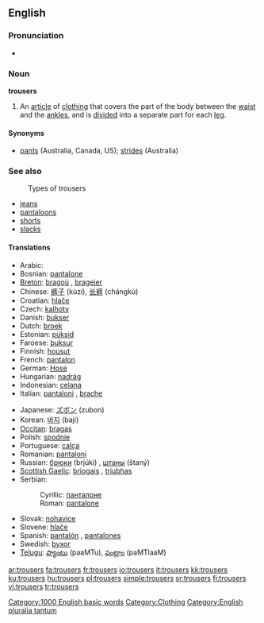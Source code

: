 ==English==

===Pronunciation===
*{{audio|en-us-trousers.ogg|Audio (US)}}

===Noun===
'''trousers''' {{pluralonly}}

# {{context|UK}} An [[article]] of [[clothing]] that covers the part of the body between the [[waist]] and the [[ankle]]s, and is [[divide]]d into a separate part for each [[leg]].

====Synonyms====
*[[pants]] (Australia, Canada, US); [[strides]] (Australia)

===See also===
:Types of trousers
*[[jeans]]
*[[pantaloons]]
*[[shorts]]
*[[slacks]]

====Translations====
{{rfc-level|Translations at L4+ not in L3 POS section}}
{{trans-top| An article of clothing that covers the part of the body between the waist and the ankles}}
*Arabic: {{ARchar|[[بنطلونات]]}} {{unicode|(banʈalunāt)}} {{p}}
*Bosnian: [[pantalone#Bosnian|pantalone]] {{fpl}}
*[[Breton]]: [[bragoù]] {{m}}, [[brageier]] {{p}}
*Chinese: [[裤子]] (kùzi), [[长裤]] (chángkù)
*Croatian: [[hlače]] {{fpl}}
*Czech: [[kalhoty]] {{fpl}}
*Danish: [[bukser]] {{cpl}}
*Dutch: [[broek]] {{f}} {{s}}
*Estonian: [[püksid]] {{p}}
*Faroese: [[buksur]] {{fpl}}
*Finnish: [[housut]] {{p}}
*French: [[pantalon]] {{m}} {{s}}
*German: [[Hose]] {{f}} {{s}}
*Hungarian: [[nadrág]] {{s}}
*Indonesian: [[celana]]
*Italian: [[pantaloni]] {{mpl}}, [[brache]] {{fpl}}
{{trans-mid}}
*Japanese: [[ズボン]] (zubon)
*Korean: [[바지]] (baji)
*[[Occitan]]: [[bragas]] {{fpl}}
*Polish: [[spodnie]] {{p}}
*Portuguese: [[calça]] {{f}} {{s}}
*Romanian: [[pantaloni]] {{f}}
*Russian: [[брюки]] (brjúki) {{fpl}}, [[штаны]] (štaný) {{mpl}}
*[[Scottish Gaelic]]: [[briogais]] {{f}}, [[triubhas]] {{m}}
*Serbian:
*:Cyrillic: [[панталоне#Serbian|панталоне]] {{fpl}}
*:Roman: [[pantalone#Serbian|pantalone]] {{fpl}}
*Slovak: [[nohavice#Slovak|nohavice]] {{fpl}}
*Slovene: [[hlače]] {{fpl}}
*Spanish: [[pantalón]] {{m}} {{s}}, [[pantalones]] {{mpl}}
*Swedish: [[byxor]] {{p}}
*[[Telugu]]: [[ప్యాంటు]] (paaMTu), [[పంట్లాం]] (paMTlaaM)
{{trans-bottom}}

[[Category:1000 English basic words]]
[[Category:Clothing]]
[[Category:English pluralia tantum]]

[[ar:trousers]]
[[fa:trousers]]
[[fr:trousers]]
[[io:trousers]]
[[it:trousers]]
[[kk:trousers]]
[[ku:trousers]]
[[hu:trousers]]
[[pl:trousers]]
[[simple:trousers]]
[[sr:trousers]]
[[fi:trousers]]
[[vi:trousers]]
[[tr:trousers]]